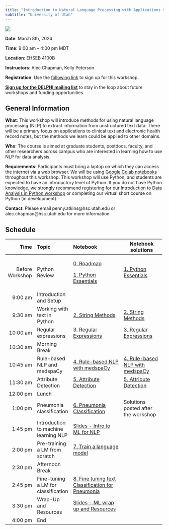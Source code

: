 ```yaml
---
title: "Introduction to Natural Language Processing with Applications to Clinical Data Science"
subtitle: "University of Utah"
---
```


[![](DELPHI-long.png)](https://uofuhealth.utah.edu/delphi-data-science-initiative)

::: {.callout-note appearance="simple" icon="false"}
**Date**: March 8th, 2024

**Time**: 9:00 am -- 4:00 pm MDT

**Location**: EHSEB 4100B

**Instructors**: Alec Chapman, Kelly Peterson
:::

**Registration**: Use the [following link](https://docs.google.com/forms/d/e/1FAIpQLScILeDCW5LTwMH2FXYEm7Ix9715aFMc8HTaeKl9fC0F7UPMvg/viewform?pli=1) to sign up for this workshop.

[**Sign up for the DELPHI mailing list**](https://www.lists.utah.edu/wws/subscribe/delphi?previous_action=info) to stay in the loop about future workshops and funding opportunities.

## General Information

**What**: This workshop will introduce methods for using natural language processing (NLP) to extract information from unstructured text data. There will be a primary focus on applications to clinical text and electronic health record notes, but the methods we learn could be applied to other domains.

**Who**: The course is aimed at graduate students, postdocs, faculty, and other researchers across campus who are interested in learning how to use NLP for data analysis.

**Requirements**: Participants must bring a laptop on which they can access the internet via a web browser. We will be using [Google Colab notebooks](https://colab.google/) throughout this workshop. This workshop will use Python, and students are expected to have an introductory level of Python. If you do not have Python knowledge, we strongly recommend registering for our [Introduction to Data Analysis in Python workshop](https://docs.google.com/forms/d/e/1FAIpQLScILeDCW5LTwMH2FXYEm7Ix9715aFMc8HTaeKl9fC0F7UPMvg/viewform?pli=1) or completing our virtual short course on Python (in development).

**Contact**: Please email penny.atkins\@hsc.utah.edu or alec.chapman\@hsc.utah.edu for more information.

## Schedule

+-----------------+--------------------------------------+----------------------------------------------------------------------------------------------------------------------------------------------------------+--------------------------------------------------------------------------------------------------------------+
| Time            | Topic                                | Notebook                                                                                                                                                 | Notebook solutions                                                                                           |
+================:+:=====================================+:=========================================================================================================================================================+==============================================================================================================+
| Before Workshop | Python Review                        | [0. Roadmap](https://colab.research.google.com/drive/1_CfgEjKbtuzsAnYqzD0as69DrHwvJrpJ#scrollTo=c12d4144)                                                | [1. Python Essentials](https://colab.research.google.com/drive/1zoZWb54DWyfUSzwjcDi6pSHOumzI7fpO)            |
|                 |                                      |                                                                                                                                                          |                                                                                                              |
|                 |                                      | [1. Python Essentials](https://colab.research.google.com/drive/166hhooUtm7bxdy322HPPhVQFRZgmFkkr#scrollTo=ca0420ec)                                      |                                                                                                              |
+-----------------+--------------------------------------+----------------------------------------------------------------------------------------------------------------------------------------------------------+--------------------------------------------------------------------------------------------------------------+
| 9:00 am         | Introduction and Setup               |                                                                                                                                                          |                                                                                                              |
+-----------------+--------------------------------------+----------------------------------------------------------------------------------------------------------------------------------------------------------+--------------------------------------------------------------------------------------------------------------+
| 9:30 am         | Working with text in Python          | [2. String Methods](https://colab.research.google.com/drive/116VhAbGLS8cs1pr--9YUK7Lg1wzLHDn_#scrollTo=ce9cc737)                                         | [2. String Methods](https://colab.research.google.com/drive/1RvHU0aQmt9RUzpmmCf9D7yMllt0ogoN2)               |
+-----------------+--------------------------------------+----------------------------------------------------------------------------------------------------------------------------------------------------------+--------------------------------------------------------------------------------------------------------------+
| 10:00 am        | Regular expressions                  | [3. Regular Expressions](https://colab.research.google.com/drive/1VgJyIze2_u1rqLNIMlfIZ_PCK96tsRzt#scrollTo=M97tFBnmZf9F)                                | [3. Regular Expressions](https://colab.research.google.com/drive/177DNaZR_87VRKk21JQPdo7LbqXg_85gP)          |
+-----------------+--------------------------------------+----------------------------------------------------------------------------------------------------------------------------------------------------------+--------------------------------------------------------------------------------------------------------------+
| 10:30 am        | Morning Break                        |                                                                                                                                                          |                                                                                                              |
+-----------------+--------------------------------------+----------------------------------------------------------------------------------------------------------------------------------------------------------+--------------------------------------------------------------------------------------------------------------+
| 10:45 am        | Rule-based NLP and medspaCy          | [4. Rule-based NLP with medspaCy](https://colab.research.google.com/drive/13Vd-CSkN4FctzFq7k4fgLcSpol15D3ij)                                             | [4. Rule-based NLP with medspaCy](https://colab.research.google.com/drive/1huBxC9nVnE-LRXsv7qQmYXm5NBHdDkfY) |
+-----------------+--------------------------------------+----------------------------------------------------------------------------------------------------------------------------------------------------------+--------------------------------------------------------------------------------------------------------------+
| 11:30 am        | Attribute Detection                  | [5. Attribute Detection](https://colab.research.google.com/drive/1XvBDccJNiT8hp1022IPBUk6yu76mHv-q)                                                      | [5. Attribute Detection](https://colab.research.google.com/drive/1OAipGYicIJaL-nLz-_NtLGzd_DgEn9tp)          |
+-----------------+--------------------------------------+----------------------------------------------------------------------------------------------------------------------------------------------------------+--------------------------------------------------------------------------------------------------------------+
| 12:00 pm        | Lunch                                |                                                                                                                                                          |                                                                                                              |
+-----------------+--------------------------------------+----------------------------------------------------------------------------------------------------------------------------------------------------------+--------------------------------------------------------------------------------------------------------------+
| 1:00 pm         | Pneumonia classification             | [6. Pneumonia Classification](https://colab.research.google.com/drive/1wRd0ZNrU-MUywpv95Ywf30Z-Hy34PqW0)                                                 | Solutions posted after the workshop                                                                          |
+-----------------+--------------------------------------+----------------------------------------------------------------------------------------------------------------------------------------------------------+--------------------------------------------------------------------------------------------------------------+
| 1:45 pm         | Introduction to machine learning NLP | [Slides - Intro to ML for NLP](https://github.com/abchapman93/DELPHI_Intro_to_NLP_Spring_2024/blob/main/slides/2024_Delphi_NLP_with_ML_Part_1.pptx)      |                                                                                                              |
+-----------------+--------------------------------------+----------------------------------------------------------------------------------------------------------------------------------------------------------+--------------------------------------------------------------------------------------------------------------+
| 2:00 pm         | Pre-training a LM from scratch       | [7. Train a language model](https://colab.research.google.com/drive/1t_1QCDmoCkUn-y73KzQ6_Xzaw77O3tvk?usp=sharing)                                       |                                                                                                              |
+-----------------+--------------------------------------+----------------------------------------------------------------------------------------------------------------------------------------------------------+--------------------------------------------------------------------------------------------------------------+
| 2:30 pm         | Afternoon Break                      |                                                                                                                                                          |                                                                                                              |
+-----------------+--------------------------------------+----------------------------------------------------------------------------------------------------------------------------------------------------------+--------------------------------------------------------------------------------------------------------------+
| 2:45 pm         | Fine-tuning a LM for classification  | [8. Fine tuning text Classification for Pneumonia](https://colab.research.google.com/drive/1i0Ot2wUVhWck_sX_e1gcvz2kIfy-fkl7?usp=sharing)                |                                                                                                              |
+-----------------+--------------------------------------+----------------------------------------------------------------------------------------------------------------------------------------------------------+--------------------------------------------------------------------------------------------------------------+
| 3:30 pm         | Wrap-Up and Resources                | [Slides - ML wrap up and Resources](https://github.com/abchapman93/DELPHI_Intro_to_NLP_Spring_2024/blob/main/slides/2024_Delphi_NLP_with_ML_Part_2.pptx) |                                                                                                              |
+-----------------+--------------------------------------+----------------------------------------------------------------------------------------------------------------------------------------------------------+--------------------------------------------------------------------------------------------------------------+
| 4:00 pm         | End                                  |                                                                                                                                                          |                                                                                                              |
+-----------------+--------------------------------------+----------------------------------------------------------------------------------------------------------------------------------------------------------+--------------------------------------------------------------------------------------------------------------+
